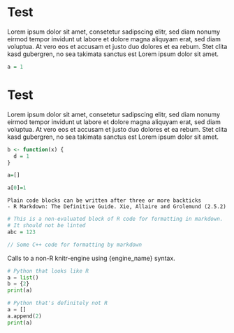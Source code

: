 # Test #

Lorem ipsum dolor sit amet, consetetur sadipscing elitr, sed diam nonumy eirmod
tempor invidunt ut labore et dolore magna aliquyam erat, sed diam voluptua. At
vero eos et accusam et justo duo dolores et ea rebum. Stet clita kasd gubergren,
no sea takimata sanctus est Lorem ipsum dolor sit amet.

```r
a = 1
```

Test
====

Lorem ipsum dolor sit amet, consetetur sadipscing elitr, sed diam nonumy eirmod
tempor invidunt ut labore et dolore magna aliquyam erat, sed diam voluptua. At
vero eos et accusam et justo duo dolores et ea rebum. Stet clita kasd gubergren,
no sea takimata sanctus est Lorem ipsum dolor sit amet.

```r
b <- function(x) {
  d = 1
}

```

```r
a=[]

a[0]=1
```

```
Plain code blocks can be written after three or more backticks
- R Markdown: The Definitive Guide. Xie, Allaire and Grolemund (2.5.2)
```

```r
# This is a non-evaluated block of R code for formatting in markdown.
# It should not be linted
abc = 123
```

```cpp
// Some C++ code for formatting by markdown

```

Calls to a non-R knitr-engine using {engine_name} syntax.

```python
# Python that looks like R
a = list()
b = {2}
print(a)
```

```python
# Python that's definitely not R
a = []
a.append(2)
print(a)
```
